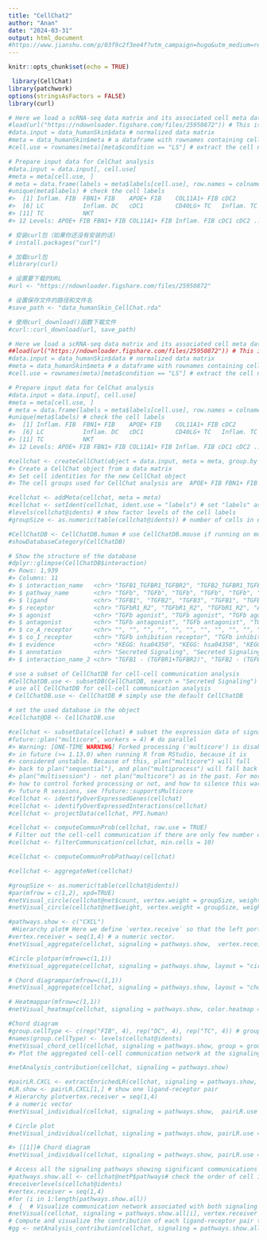 ```yaml
---
title: "CellChat2"
author: "Anan"
date: "2024-03-31"
output: html_document
#https://www.jianshu.com/p/03f9c2f3ee4f?utm_campaign=hugo&utm_medium=reader_share&utm_content=note
---
```


```r
knitr::opts_chunk$set(echo = TRUE)
```

```r
 library(CellChat)
library(patchwork)
options(stringsAsFactors = FALSE)
library(curl)
```


```r
# Here we load a scRNA-seq data matrix and its associated cell meta data
#load(url("https://ndownloader.figshare.com/files/25950872")) # This is a combined data #from two biological conditions: normal and diseases
#data.input = data_humanSkin$data # normalized data matrix
#meta = data_humanSkin$meta # a dataframe with rownames containing cell mata data
#cell.use = rownames(meta)[meta$condition == "LS"] # extract the cell names from disease data

# Prepare input data for CelChat analysis
#data.input = data.input[, cell.use]
#meta = meta[cell.use, ]
# meta = data.frame(labels = meta$labels[cell.use], row.names = colnames(data.input)) # manually create a dataframe consisting of the cell labels
#unique(meta$labels) # check the cell labels
#>  [1] Inflam. FIB  FBN1+ FIB    APOE+ FIB    COL11A1+ FIB cDC2        
#>  [6] LC           Inflam. DC   cDC1         CD40LG+ TC   Inflam. TC  
#> [11] TC           NKT         
#> 12 Levels: APOE+ FIB FBN1+ FIB COL11A1+ FIB Inflam. FIB cDC1 cDC2 ... NKT
```

```r
# 安装curl包（如果你还没有安装的话）
# install.packages("curl")

# 加载curl包
#library(curl)

# 设置要下载的URL
#url <- "https://ndownloader.figshare.com/files/25950872"

# 设置保存文件的路径和文件名
#save_path <- "data_humanSkin_CellChat.rda"

# 使用curl_download()函数下载文件
#curl::curl_download(url, save_path)


```
```r
# Here we load a scRNA-seq data matrix and its associated cell meta data
##load(url("https://ndownloader.figshare.com/files/25950872")) # This is a combined data from two biological conditions: normal and diseases
#data.input = data_humanSkin$data # normalized data matrix
#meta = data_humanSkin$meta # a dataframe with rownames containing cell mata data
#cell.use = rownames(meta)[meta$condition == "LS"] # extract the cell names from disease data

# Prepare input data for CelChat analysis
#data.input = data.input[, cell.use]
#meta = meta[cell.use, ]
# meta = data.frame(labels = meta$labels[cell.use], row.names = colnames(data.input)) # manually create a dataframe consisting of the cell labels
#unique(meta$labels) # check the cell labels
#>  [1] Inflam. FIB  FBN1+ FIB    APOE+ FIB    COL11A1+ FIB cDC2        
#>  [6] LC           Inflam. DC   cDC1         CD40LG+ TC   Inflam. TC  
#> [11] TC           NKT         
#> 12 Levels: APOE+ FIB FBN1+ FIB COL11A1+ FIB Inflam. FIB cDC1 cDC2 ... NKT
```


```r
#cellchat <- createCellChat(object = data.input, meta = meta, group.by = "labels")
#> Create a CellChat object from a data matrix
#> Set cell identities for the new CellChat object
#> The cell groups used for CellChat analysis are  APOE+ FIB FBN1+ FIB COL11A1+ FIB Inflam. FIB cDC1 cDC2 LC Inflam. DC TC Inflam. TC CD40LG+ TC NKT
```

```r
#cellchat <- addMeta(cellchat, meta = meta)
#cellchat <- setIdent(cellchat, ident.use = "labels") # set "labels" as default cell identity
#levels(cellchat@idents) # show factor levels of the cell labels
#groupSize <- as.numeric(table(cellchat@idents)) # number of cells in each cell group
```



```r
#CellChatDB <- CellChatDB.human # use CellChatDB.mouse if running on mouse data
#showDatabaseCategory(CellChatDB)
```


```r
# Show the structure of the database
#dplyr::glimpse(CellChatDB$interaction)
#> Rows: 1,939
#> Columns: 11
#> $ interaction_name   <chr> "TGFB1_TGFBR1_TGFBR2", "TGFB2_TGFBR1_TGFBR2", "TGF…
#> $ pathway_name       <chr> "TGFb", "TGFb", "TGFb", "TGFb", "TGFb", "TGFb", "T…
#> $ ligand             <chr> "TGFB1", "TGFB2", "TGFB3", "TGFB1", "TGFB1", "TGFB…
#> $ receptor           <chr> "TGFbR1_R2", "TGFbR1_R2", "TGFbR1_R2", "ACVR1B_TGF…
#> $ agonist            <chr> "TGFb agonist", "TGFb agonist", "TGFb agonist", "T…
#> $ antagonist         <chr> "TGFb antagonist", "TGFb antagonist", "TGFb antago…
#> $ co_A_receptor      <chr> "", "", "", "", "", "", "", "", "", "", "", "", ""…
#> $ co_I_receptor      <chr> "TGFb inhibition receptor", "TGFb inhibition recep…
#> $ evidence           <chr> "KEGG: hsa04350", "KEGG: hsa04350", "KEGG: hsa0435…
#> $ annotation         <chr> "Secreted Signaling", "Secreted Signaling", "Secre…
#> $ interaction_name_2 <chr> "TGFB1 - (TGFBR1+TGFBR2)", "TGFB2 - (TGFBR1+TGFBR2…

# use a subset of CellChatDB for cell-cell communication analysis
#CellChatDB.use <- subsetDB(CellChatDB, search = "Secreted Signaling") # use Secreted Signaling
# use all CellChatDB for cell-cell communication analysis
# CellChatDB.use <- CellChatDB # simply use the default CellChatDB

# set the used database in the object
#cellchat@DB <- CellChatDB.use
```

```r
#cellchat <- subsetData(cellchat) # subset the expression data of signaling genes for saving computation cost
#future::plan("multicore", workers = 4) # do parallel
#> Warning: [ONE-TIME WARNING] Forked processing ('multicore') is disabled
#> in future (>= 1.13.0) when running R from RStudio, because it is
#> considered unstable. Because of this, plan("multicore") will fall
#> back to plan("sequential"), and plan("multiprocess") will fall back to
#> plan("multisession") - not plan("multicore") as in the past. For more details,
#> how to control forked processing or not, and how to silence this warning in
#> future R sessions, see ?future::supportsMulticore
#cellchat <- identifyOverExpressedGenes(cellchat)
#cellchat <- identifyOverExpressedInteractions(cellchat)
#cellchat <- projectData(cellchat, PPI.human)
```

```r
#cellchat <- computeCommunProb(cellchat, raw.use = TRUE)
# Filter out the cell-cell communication if there are only few number of cells in certain cell groups
#cellchat <- filterCommunication(cellchat, min.cells = 10)
```


```r
#cellchat <- computeCommunProbPathway(cellchat)
```


```r
#cellchat <- aggregateNet(cellchat)
```


```r
#groupSize <- as.numeric(table(cellchat@idents))
#par(mfrow = c(1,2), xpd=TRUE)
#netVisual_circle(cellchat@net$count, vertex.weight = groupSize, weight.scale = T, label.edge= F, title.name = "Number of interactions")
#netVisual_circle(cellchat@net$weight, vertex.weight = groupSize, weight.scale = T, label.edge= F, title.name = "Interaction weights/strength")
```


```r
#pathways.show <- c("CXCL") 
 #Hierarchy plot# Here we define `vertex.receive` so that the left portion of the hierarchy plot shows signaling to fibroblast and the right portion shows signaling to immune cells
#vertex.receiver = seq(1,4) # a numeric vector. 
#netVisual_aggregate(cellchat, signaling = pathways.show,  vertex.receiver = vertex.receiver)
```


```r
#Circle plotpar(mfrow=c(1,1))
#netVisual_aggregate(cellchat, signaling = pathways.show, layout = "circle")
```


```r
# Chord diagrampar(mfrow=c(1,1))
#netVisual_aggregate(cellchat, signaling = pathways.show, layout = "chord")#> Note: The first link end is drawn out of sector 'Inflam. FIB'.
```

```r
# Heatmappar(mfrow=c(1,1))
#netVisual_heatmap(cellchat, signaling = pathways.show, color.heatmap = "Reds")#> Do heatmap based on a single object
```


```r
#Chord diagram
#group.cellType <- c(rep("FIB", 4), rep("DC", 4), rep("TC", 4)) # grouping cell clusters into fibroblast, DC and TC cells
#names(group.cellType) <- levels(cellchat@idents)
#netVisual_chord_cell(cellchat, signaling = pathways.show, group = group.cellType, title.name = paste0(pathways.show, " signaling network"))
#> Plot the aggregated cell-cell communication network at the signaling pathway level#> Note: The first link end is drawn out of sector 'Inflam. FIB'.
```

```r
#netAnalysis_contribution(cellchat, signaling = pathways.show)
```


```r
#pairLR.CXCL <- extractEnrichedLR(cellchat, signaling = pathways.show, geneLR.return = FALSE)
#LR.show <- pairLR.CXCL[1,] # show one ligand-receptor pair
# Hierarchy plotvertex.receiver = seq(1,4) 
# a numeric vector
#netVisual_individual(cellchat, signaling = pathways.show,  pairLR.use = LR.show, vertex.receiver = vertex.receiver)
```


```r
# Circle plot
#netVisual_individual(cellchat, signaling = pathways.show, pairLR.use = LR.show, layout = "circle")
```


```r
#> [[1]]# Chord diagram
#netVisual_individual(cellchat, signaling = pathways.show, pairLR.use = LR.show, layout = "chord")#> Note: The first link end is drawn out of sector 'Inflam. FIB'.
```


```r
# Access all the signaling pathways showing significant communications
#pathways.show.all <- cellchat@netP$pathways# check the order of cell identity to set suitable vertex.
#receiverlevels(cellchat@idents)
#vertex.receiver = seq(1,4)
#for (i in 1:length(pathways.show.all)) 
#  {  # Visualize communication network associated with both signaling pathway and individual L-R pairs  
#netVisual(cellchat, signaling = pathways.show.all[i], vertex.receiver = vertex.receiver, layout = "hierarchy")  
# Compute and visualize the contribution of each ligand-receptor pair to the overall signaling pathway  
#gg <- netAnalysis_contribution(cellchat, signaling = pathways.show.all[i])  #ggsave(filename=paste0(pathways.show.all[i], "_L-R_contribution.pdf"), plot=gg, width = 3, height = 2, units = 'in', dpi = 300)}
```







